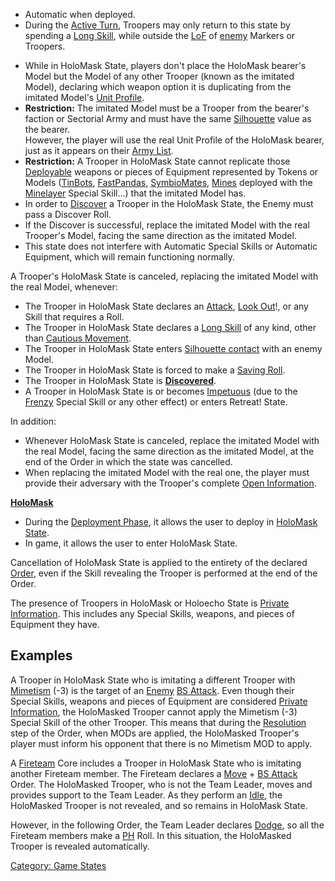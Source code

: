 {{n5-section-game-states}}


{{css_skillbox |black| HOLOMASK STATE }}
{{activation}}
* Automatic when deployed.
* During the [[Active Turn]], Troopers may only return to this state by spending a [[Long Skill]], while outside the [[LoF]] of [[enemy]] Markers or Troopers.

{{effects}}
* While in HoloMask State, players don't place the HoloMask bearer's Model but the Model of any other Trooper (known as the imitated Model), declaring which weapon option it is duplicating from the imitated Model's [[Unit Profile]].
* '''Restriction:''' The imitated Model must be a Trooper from the bearer's faction or Sectorial Army and must have the same [[Silhouette]] value as the bearer. <br>However, the player will use the real Unit Profile of the HoloMask bearer, just as it appears on their [[Army List]].
* '''Restriction:''' A Trooper in HoloMask State cannot replicate those [[Deployable]] weapons or pieces of Equipment represented by Tokens or Models ([[TinBot]]s, [[FastPanda]]s, [[SymbioMate]]s, [[Mines]] deployed with the [[Minelayer]] Special Skill...) that the imitated Model has.
* In order to [[Discover]] a Trooper in the HoloMask State, the Enemy must pass a Discover Roll.
* If the Discover is successful, replace the imitated Model with the real Trooper's Model, facing the same direction as the imitated Model.
* This state does not interfere with Automatic Special Skills or Automatic Equipment, which will remain functioning normally.

{{cancellation}}
A Trooper's HoloMask State is canceled, replacing the imitated Model with the real Model, whenever:
* The Trooper in HoloMask State declares an [[Attack]], [[Look Out]]!, or any Skill that requires a Roll.
* The Trooper in HoloMask State declares a [[Long Skill]] of any kind, other than [[Cautious Movement]].
* The Trooper in HoloMask State enters [[Silhouette contact]] with an enemy Model.
* The Trooper in HoloMask State is forced to make a [[Saving Roll]].
* The Trooper in HoloMask State is '''[[Discover]]ed'''.
* A Trooper in HoloMask State is or becomes [[Impetuous]] (due to the [[Frenzy]] Special Skill or any other effect) or enters Retreat! State.
In addition:
* Whenever HoloMask State is canceled, replace the imitated Model with the real Model, facing the same direction as the imitated Model, at the end of the Order in which the state was cancelled.
* When replacing the imitated Model with the real one, the player must provide their adversary with the Trooper's complete [[Open Information]].
{{css_skillbox-end}}


{{see-also}}
'''[[HoloMask]]'''
* During the [[Deployment Phase]], it allows the user to deploy in [[HoloMask State]].
* In game, it allows the user to enter HoloMask State.
{{see-also-end}}


{{important}}
Cancellation of HoloMask State is applied to the entirety of the declared [[Order Expenditure Sequence | Order]], even if the Skill revealing the Trooper is performed at the end of the Order.
{{important-end}}


{{important}}
The presence of Troopers in HoloMask or Holoecho State is [[Private Information]]. This includes any Special Skills, weapons, and pieces of Equipment they have.
{{important-end}}


== Examples ==

{{greybox-start | Holomask and Private Information Example }}
A Trooper in HoloMask State who is imitating a different Trooper with [[Mimetism]] (-3) is the target of an [[Enemy]] [[BS Attack]]. Even though their Special Skills, weapons and pieces of Equipment are considered [[Private Information]], the HoloMasked Trooper cannot apply the Mimetism (-3) Special Skill of the other Trooper. This means that during the [[Resolution]] step of the Order, when MODs are applied, the HoloMasked Trooper's player must inform his opponent that there is no Mimetism MOD to apply.
{{greybox-end}}


{{greybox-start | Example of Holomask and a Fireteam }}
A [[Fireteam]] Core includes a Trooper in HoloMask State who is imitating another Fireteam member. The Fireteam declares a [[Move]] + [[BS Attack]] Order. The HoloMasked Trooper, who is not the Team Leader, moves and provides support to the Team Leader. As they perform an [[Idle]], the HoloMasked Trooper is not revealed, and so remains in HoloMask State.

However, in the following Order, the Team Leader declares [[Dodge]], so all the Fireteam members make a [[PH]] Roll. In this situation, the HoloMasked Trooper is revealed automatically.
{{greybox-end}}



{{n5-section-game-states}}

[[Category: Game States]]